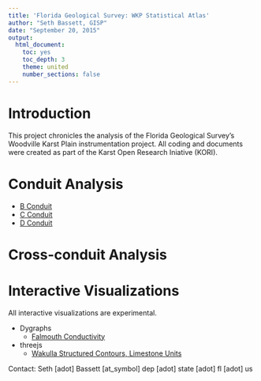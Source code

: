 ```yaml
---
title: 'Florida Geological Survey: WKP Statistical Atlas'
author: "Seth Bassett, GISP"
date: "September 20, 2015"
output:
  html_document:
    toc: yes
    toc_depth: 3
    theme: united
    number_sections: false
---
```


# Introduction

This project chronicles the analysis of the Florida Geological Survey's Woodville Karst Plain instrumentation project. All coding and documents were created as part of the Karst Open Research Iniative (KORI).

# Conduit Analysis  
  
* [B Conduit](conduit_analysis/b_conduit.html)  
* [C Conduit](conduit_analysis/c_conduit.html)
* [D Conduit](conduit_analysis/d_conduit.html)

# Cross-conduit Analysis  
  
# Interactive Visualizations
All interactive visualizations are experimental.  
  
* Dygraphs
    + [Falmouth Conductivity](interactive/dygraphs/falmouth_cond/index.html)  
* threejs
    + [Wakulla Structured Contours, Limestone Units](interactive/threejs/structured_contours/index.html)


Contact: Seth [adot] Bassett [at_symbol] dep [adot] state [adot] fl [adot] us
